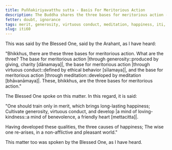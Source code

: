 ```yaml
---
title: Puññakiriyavatthu sutta - Basis For Meritorious Action
description: The Buddha shares the three bases for meritorious action - 1) through generosity, 2) through virtuous conduct, and 3) through meditation.
fetter: doubt, ignorance
tags: merit, generosity, virtuous conduct, meditation, happiness, iti, iti50-99
slug: iti60
---
```


This was said by the Blessed One, said by the Arahant, as I have heard:

"Bhikkhus, there are these three bases for meritorious action. What are the three? The base for meritorious action |through generosity::produced by giving, charity [dānamaya]|, the base for meritorious action |through virtuous conduct::defined by ethical behavior [sīlamaya]|, and the base for meritorious action |through meditation::developed by meditation [bhāvanāmaya]|. These, bhikkhus, are the three bases for meritorious action."

The Blessed One spoke on this matter. In this regard, it is said:

"One should train only in merit,
which brings long-lasting happiness;
Cultivate generosity, virtuous conduct,
and develop |a mind of loving-kindness::a mind of benevolence, a friendly heart [mettacitta]|.

Having developed these qualities,
the three causes of happiness;
The wise one re-arises,
in a non-afflictive and pleasant world."

This matter too was spoken by the Blessed One, as I have heard.